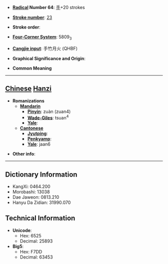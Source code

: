 * '''[[Wiktionary:Chinese radical index| Radical]] Number 64''': [[Wiktionary:Chinese radical index 手|手]]+20 strokes

* '''[[Wiktionary:Chinese total strokes index|Stroke number]]''': [[Wiktionary:Chinese total strokes index 23|23]]

* '''Stroke order''': 

* '''[[Wiktionary:Chinese four corner index|Four-Corner System]]''': 5809<sub>3</sub>

* '''[[Wiktionary:Chinese Cangjie index|Cangjie input]]''': 手竹月火 (QHBF)

* '''Graphical Significance and Origin''': 

* '''Common Meaning'''

----

== [[Chinese]] [[Hanzi]] ==

* '''Romanizations'''
** '''[[Mandarin]]'''
*** '''[[Pinyin]]''': zuàn (zuan4)
*** '''[[Wade-Giles]]''': tsuan<sup>4</sup>
*** '''[[Yale]]''': 
** '''[[Cantonese]]'''
*** '''[[Jyutping]]''':
*** '''[[Penkyamp]]''': 
*** '''[[Yale]]''': jaan6

* '''Other info''': 

----

== Dictionary Information ==

* KangXi: 0464.200
* Morobashi: 13038
* Dae Jaweon: 0813.210
* Hanyu Da Zidian: 31990.070

== Technical Information ==

* '''Unicode''':
** Hex: 6525
** Decimal: 25893
* '''Big5''':
** Hex: F7DD
** Decimal: 63453